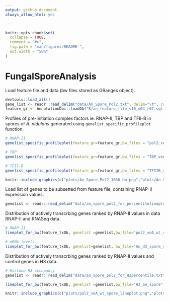 ```yaml
---
output: github_document
always_allow_html: yes

---
```


<!-- README.md is generated from README.Rmd. Please edit that file -->

```r
knitr::opts_chunk$set(
  collapse = TRUE,
  comment = "#>",
  fig.path = "man/figures/README-",
  out.width = "50%"
)
```

# FungalSporeAnalysis



Load feature file and data (bw files stored as GRanges object).
```r
devtools::load_all()
gene_list <- readr::read_delim("data/An_Spore_Pol2.txt", delim="\t", col_names = FALSE)
feature_gr <- AnnotationDbi::loadDb("R/an_feature_file_s10_m04_r07.sqlite")
```

Profiles of pre-initiation complex factors ie. RNAP-II, TBP and TFII-B in spores of *A. nidulans* generated using  `genelist_specific_profileplot` function. 

```r
# RNAP-II 
genelist_specific_profileplot(feature_gr=feature_gr,bw_files = "pol2_veA_wt_spore", genelist=gene_list, output_name="An_Spore_Pol2", ymin=3,max_key = 10, min_key = 0, ymax = 5.5, palette = "white_red")

# TBP
genelist_specific_profileplot(feature_gr=feature_gr,bw_files = "TBP_veA_wt_spore", genelist=gene_list,max_key=4.5,min_key = 0, output_name="An_Spore_TBP", ymin=3, palette = "white_green", ymax = 5.5)

# TFII-B
genelist_specific_profileplot(feature_gr=feature_gr,bw_files = "TFIIB_veA_wt_spore", genelist=gene_list,max_key=5,min_key = 1, output_name="An_Spore_TFIIB", ymin=3, palette = "white_blue", ymax = 5.5)

```

```r
knitr::include_graphics(c("plots/An_Spore_Pol2_1030_hm.png","plots/An_Spore_TBP_1030_hm.png","plots/An_Spore_TFIIB_1030_hm.png"))
``` 

Load list of genes to be subsetted from feature file, containing RNAP-II expression values.
```r
genelist <- readr::read_delim("data/an_spore_pol2_for_percentilelineplot.txt",delim="\t", col_names=FALSE)
```

Distribution of actively transcrbing genes ranked by RNAP-II values in data RNAP-II and RNASeq data.
```r
# RNAP-II
lineplot_for_bw(feature_txDb, genelist =genelist,bw_file="pol2_veA_wt_spore", output_name = "plots/pol2_veA_wt_spore")

# mRNA levels
lineplot_for_bw(feature_txDb, genelist=genelist, bw_file="An_d3_spore_mRNA_hisat2", output_name = "plots/An_d3_spore_mRNA_hisat2", tss=FALSE)
```

Distribution of actively transcrbing genes ranked by RNAP-II values and control genes in H3 data.
```r
# Histone H3 occupancy
genelist <- readr::read_delim("data/an_spore_pol2_for_H3percentile.txt",delim="\t", col_names=FALSE)

lineplot_for_bw(feature_txDb, genelist =genelist,bw_file="H3_an_spore", output_name = "plots/H3_an_spore", expression_value = FALSE)
```
```r
knitr::include_graphics(c("plots/pol2_veA_wt_spore_lineplot.png","plots/An_d3_spore_mRNA_hisat2_lineplot.png","plots/H3_an_spore_lineplot.png"))
``` 

